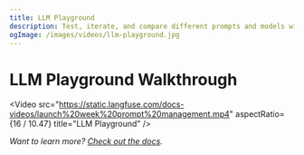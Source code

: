 ```yaml
---
title: LLM Playground
description: Test, iterate, and compare different prompts and models within the LLM Playground.
ogImage: /images/videos/llm-playground.jpg
---
```


# LLM Playground Walkthrough

<Video
  src="https://static.langfuse.com/docs-videos/launch%20week%20prompt%20management.mp4"
  aspectRatio={16 / 10.47}
  title="LLM Playground"
/>

<span>_Want to learn more? [Check out the docs](/docs/playground)._</span>
